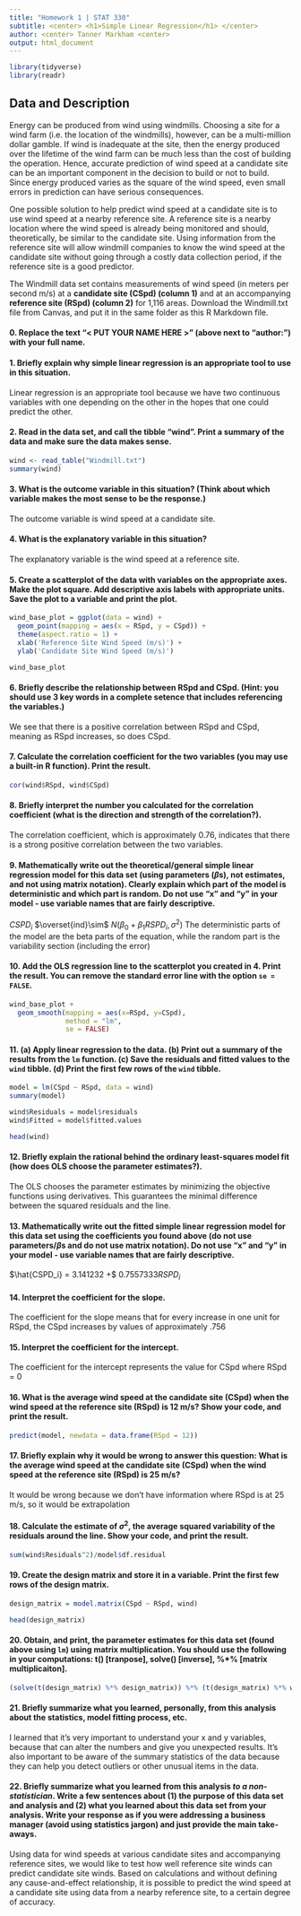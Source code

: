 ```yaml
---
title: "Homework 1 | STAT 330"
subtitle: <center> <h1>Simple Linear Regression</h1> </center>
author: <center> Tanner Markham <center>
output: html_document
---
```


<style type="text/css">
h1.title {
  font-size: 40px;
  text-align: center;
}
</style>

```r
library(tidyverse)
library(readr)
```

## Data and Description

Energy can be produced from wind using windmills. Choosing a site for a wind farm (i.e. the location of the windmills), however, can be a multi-million dollar gamble. If wind is inadequate at the site, then the energy produced over the lifetime of the wind farm can be much less than the cost of building the operation. Hence, accurate prediction of wind speed at a candidate site can be an important component in the decision to build or not to build. Since energy produced varies as the square of the wind speed, even small errors in prediction can have serious consequences.

One possible solution to help predict wind speed at a candidate site is to use wind speed at a nearby reference site. A reference site is a nearby location where the wind speed is already being monitored and should, theoretically, be similar to the candidate site. Using information from the reference site will allow windmill companies to know the wind speed at the candidate site without going through a costly data collection period, if the reference site is a good predictor. 

The Windmill data set contains measurements of wind speed (in meters per second m/s) at a **candidate site (CSpd) (column 1)** and at an accompanying **reference site (RSpd) (column 2)** for 1,116 areas. Download the Windmill.txt file from Canvas, and put it in the same folder as this R Markdown file.

#### 0. Replace the text "< PUT YOUR NAME HERE >" (above next to "author:") with your full name.

#### 1. Briefly explain why simple linear regression is an appropriate tool to use in this situation.

Linear regression is an appropriate tool because we have two continuous variables with one depending on the other in the hopes that one could predict the other.

#### 2. Read in the data set, and call the tibble "wind". Print a summary of the data and make sure the data makes sense. 

```r
wind <- read_table("Windmill.txt")
summary(wind)
```

#### 3. What is the outcome variable in this situation? (Think about which variable makes the most sense to be the response.)

The outcome variable is wind speed at a candidate site.

#### 4. What is the explanatory variable in this situation?

The explanatory variable is the wind speed at a reference site.

#### 5. Create a scatterplot of the data with variables on the appropriate axes. Make the plot square. Add descriptive axis labels with appropriate units. Save the plot to a variable and print the plot.

```r
wind_base_plot = ggplot(data = wind) +
  geom_point(mapping = aes(x = RSpd, y = CSpd)) +
  theme(aspect.ratio = 1) +
  xlab('Reference Site Wind Speed (m/s)') +
  ylab('Candidate Site Wind Speed (m/s)')

wind_base_plot
```

#### 6. Briefly describe the relationship between RSpd and CSpd. (Hint: you should use 3 key words in a complete setence that includes referencing the variables.)

We see that there is a positive correlation between RSpd and CSpd, meaning as RSpd increases, so does CSpd.

#### 7. Calculate the correlation coefficient for the two variables (you may use a built-in R function). Print the result.

```r
cor(wind$RSpd, wind$CSpd)
```

#### 8. Briefly interpret the number you calculated for the correlation coefficient (what is the direction and strength of the correlation?).

The correlation coefficient, which is approximately 0.76, indicates that there is a strong positive correlation between the two variables.

#### 9. Mathematically write out the theoretical/general simple linear regression model for this data set (using parameters ($\beta$s), not estimates, and not using matrix notation). Clearly explain which part of the model is deterministic and which part is random. Do not use "x" and "y" in your model - use variable names that are fairly descriptive.


$CSPD_i$ $\overset{ind}\sim$ $N(\beta_0 + \beta_1RSPD_i,\sigma^2)$
The deterministic parts of the model are the beta parts of the equation, while the random part is the variability section (including the error)


#### 10. Add the OLS regression line to the scatterplot you created in 4. Print the result. You can remove the standard error line with the option `se = FALSE`.

```r
wind_base_plot +
  geom_smooth(mapping = aes(x=RSpd, y=CSpd),
              method = "lm",
              se = FALSE)
```


#### 11. (a) Apply linear regression to the data. (b) Print out a summary of the results from the `lm` function. (c) Save the residuals and fitted values to the `wind` tibble. (d) Print the first few rows of the `wind` tibble.

```r
model = lm(CSpd ~ RSpd, data = wind)
summary(model)

wind$Residuals = model$residuals
wind$Fitted = model$fitted.values

head(wind)
```

#### 12. Briefly explain the rational behind the ordinary least-squares model fit (how does OLS choose the parameter estimates?).

The OLS chooses the parameter estimates by minimizing the objective functions using derivatives. This guarantees the minimal difference between the squared residuals and the line.

#### 13. Mathematically write out the fitted simple linear regression model for this data set using the coefficients you found above (do not use parameters/$\beta$s and do not use matrix notation). Do not use "x" and "y" in your model - use variable names that are fairly descriptive.

$\hat{CSPD_i} = 3.141232 +$ $0.7557333RSPD_i$ 

#### 14. Interpret the coefficient for the slope.

The coefficient for the slope means that for every increase in one unit for RSpd, the CSpd increases by values of approximately .756

#### 15. Interpret the coefficient for the intercept.

The coefficient for the intercept represents the value for CSpd where RSpd = 0

#### 16. What is the average wind speed at the candidate site (CSpd) when the wind speed at the reference site (RSpd) is 12 m/s? Show your code, and print the result.

```r
predict(model, newdata = data.frame(RSpd = 12))
```

#### 17. Briefly explain why it would be wrong to answer this question: What is the average wind speed at the candidate site (CSpd) when the wind speed at the reference site (RSpd) is 25 m/s?

It would be wrong because we don't have information where RSpd is at 25 m/s, so it would be extrapolation

#### 18. Calculate the estimate of $\sigma^2$, the average squared variability of the residuals around the line. Show your code, and print the result.

```r
sum(wind$Residuals^2)/model$df.residual
```

#### 19. Create the design matrix and store it in a variable. Print the first few rows of the design matrix.

```r
design_matrix = model.matrix(CSpd ~ RSpd, wind)

head(design_matrix)
```

#### 20. Obtain, and print, the parameter estimates for this data set (found above using `lm`) using matrix multiplication. You should use the following in your computations: t() [tranpose], solve() [inverse], %*% [matrix multiplicaiton].

```r
(solve(t(design_matrix) %*% design_matrix)) %*% (t(design_matrix) %*% wind$CSpd)
```

#### 21. Briefly summarize what you learned, personally, from this analysis about the statistics, model fitting process, etc.

I learned that it's very important to understand your x and y variables, because that can alter the numbers and give you unexpected results. It's also important to be aware of the summary statistics of the data because they can help you detect outliers or other unusual items in the data.

#### 22. Briefly summarize what you learned from this analysis *to a non-statistician*. Write a few sentences about (1) the purpose of this data set and analysis and (2) what you learned about this data set from your analysis. Write your response as if you were addressing a business manager (avoid using statistics jargon) and just provide the main take-aways.

Using data for wind speeds at various candidate sites and accompanying reference sites, we would like to test how well reference site winds can predict candidate site winds. Based on calculations and without defining any cause-and-effect relationship, it is possible to predict the wind speed at a candidate site using data from a nearby reference site, to a certain degree of accuracy.

